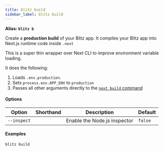 ```yaml
---
title: blitz build
sidebar_label: blitz build
---
```


**Alias: `blitz b`**

Create a **production build** of your Blitz app. It compiles your Blitz app
into Next.js runtime code inside `.next`

This is a super thin wrapper over Next CLI to improve environment variable
loading.

It does the following:

1. Loads `.env.production`.
2. Sets `process.env.APP_ENV` to `production`
3. Passes all other arguments directly to the [`next build` command](https://nextjs.org/docs/api-reference/cli#build)

#### Options

| Option                   | Shorthand | Description                                                                           | Default       |
| ------------------------ | --------- | ------------------------------------------------------------------------------------- | ------------- |
| `--inspect`              |           | Enable the Node.js inspector                                                          | `false`       |

#### Examples

```bash
blitz build
```
